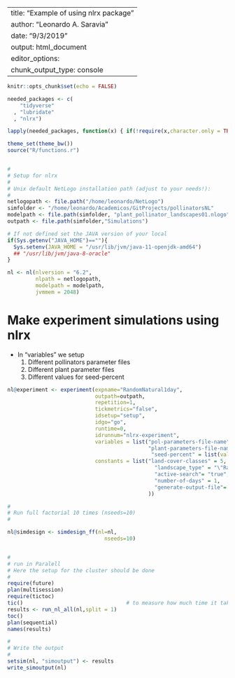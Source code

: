 
---
title: "Example of using nlrx package"
author: "Leonardo A. Saravia"
date: "9/3/2019"
output: html_document
editor_options: 
  chunk_output_type: console
---

```r
knitr::opts_chunk$set(echo = FALSE)

needed_packages <- c(
    "tidyverse"
  , "lubridate"
  , "nlrx")

lapply(needed_packages, function(x) { if(!require(x,character.only = TRUE)) install.packages(x)} )

theme_set(theme_bw())
source("R/functions.r")


#
# Setup for nlrx
#
# Unix default NetLogo installation path (adjust to your needs!):
#
netlogopath <- file.path("/home/leonardo/NetLogo")
simfolder <- "/home/leonardo/Academicos/GitProjects/pollinatorsNL"
modelpath <- file.path(simfolder, "plant_pollinator_landscapes01.nlogo")
outpath <- file.path(simfolder,"Simulations")

# If not defined set the JAVA version of your local 
if(Sys.getenv("JAVA_HOME")==""){
  Sys.setenv(JAVA_HOME = "/usr/lib/jvm/java-11-openjdk-amd64")
  ## "/usr/lib/jvm/java-8-oracle"
}

nl <- nl(nlversion = "6.2",
         nlpath = netlogopath,
         modelpath = modelpath,
         jvmmem = 2048)


```

# Make experiment simulations using nlrx

* In "variables" we setup
  1. Different pollinators parameter files
  2. Different plant parameter files
  3. Different values for seed-percent


```r

nl@experiment <- experiment(expname="RandomNatural1day",
                            outpath=outpath,
                            repetition=1,
                            tickmetrics="false",
                            idsetup="setup",
                            idgo="go",
                            runtime=0,
                            idrunnum="nlrx-experiment",
                            variables = list("pol-parameters-file-name" = list(values=c("pollinators_parameter01.csv", "pollinators_parameter02.csv")),
                                             "plant-parameters-file-name" = list(values=c("plant_parameter01.csv", "plant_parameter02.csv")),
                                              "seed-percent" = list(values=c(1e-05,1))),
                            constants = list("land-cover-classes" = 5,
                                               "landscape_type" = "\"Random natural\"",
                                               "active-search"= "true",
                                               "number-of-days" = 1,
                                               "generate-output-file"= "true"
                                             ))

#
# Run full factorial 10 times (nseeds=10)
#

nl@simdesign <- simdesign_ff(nl=nl,
                               nseeds=10)


# 
# run in Paralell 
# Here the setup for the cluster should be done
#
require(future)
plan(multisession)
require(tictoc)
tic()                                 # to measure how much time it takes 
results <- run_nl_all(nl,split = 1)
toc()
plan(sequential)
names(results)

#
# Write the output 
#
setsim(nl, "simoutput") <- results 
write_simoutput(nl)
```


